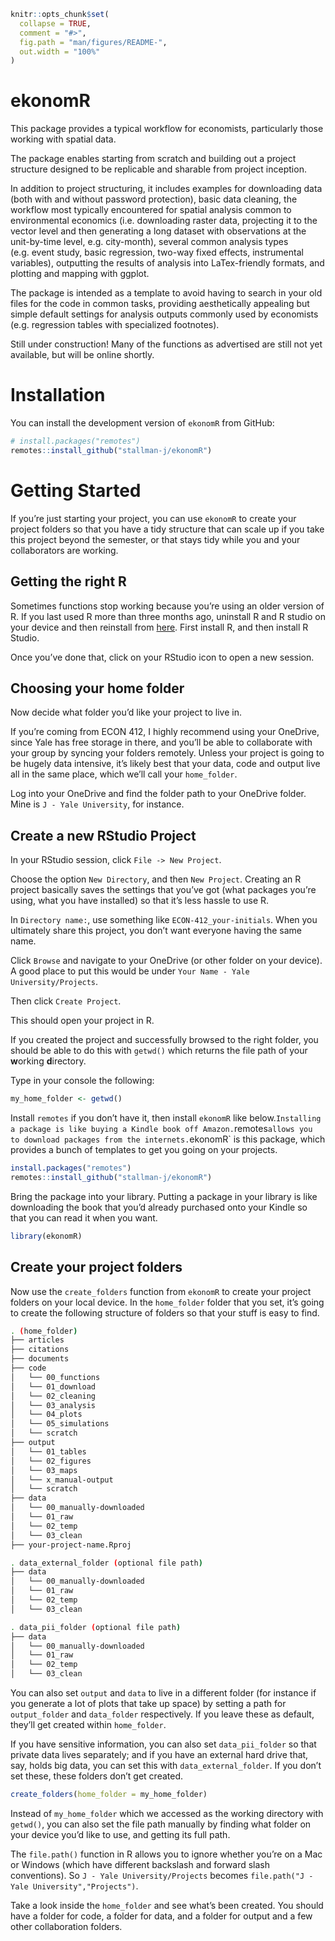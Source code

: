 <!-- README.md is generated from README.Rmd. Please edit that file -->

```r
knitr::opts_chunk$set(
  collapse = TRUE,
  comment = "#>",
  fig.path = "man/figures/README-",
  out.width = "100%"
)
```

# ekonomR

<!-- badges: start -->
<!-- badges: end -->

This package provides a typical workflow for economists, particularly those working with spatial data.

The package enables starting from scratch and building out a project structure designed to be replicable and sharable from project inception. 
    
In addition to project structuring, it includes examples for downloading data (both with and without password protection), basic data cleaning, the workflow most typically encountered for spatial analysis common to environmental economics (i.e. downloading raster data, projecting it to the vector level and then generating a long dataset with observations at the unit-by-time level, e.g. city-month), several common analysis types (e.g. event study, basic regression, two-way fixed effects, instrumental variables), outputting the results of analysis into LaTex-friendly formats, and plotting and mapping with ggplot.
    
The package is intended as a template to avoid having to search in your old files for the code in common tasks, providing aesthetically appealing but simple default settings for analysis outputs commonly used by economists (e.g. regression tables with specialized footnotes). 

Still under construction! Many of the functions as advertised are still not yet available, but will be online shortly.

# Installation

You can install the development version of `ekonomR` from GitHub:

``` r
# install.packages("remotes")
remotes::install_github("stallman-j/ekonomR")
```

# Getting Started

If you're just starting your project, you can use `ekonomR` to create your project folders so that you have a tidy structure that can scale up if you take this project beyond the semester, or that stays tidy while you and your collaborators are working.


## Getting the right R

Sometimes functions stop working because you're using an older version of R. If you last used R more than three months ago, uninstall R and R studio on your device and then reinstall from [here](https://posit.co/download/rstudio-desktop/). First install R, and then install R Studio.

Once you've done that, click on your RStudio icon to open a new session.

## Choosing your home folder
Now decide what folder you'd like your project to live in. 

If you're coming from ECON 412, I highly recommend using your OneDrive, since Yale has free storage in there, and you'll be able to collaborate with your group by syncing your folders remotely. Unless your project is going to be hugely data intensive, it's likely best that your data, code and output live all in the same place, which we'll call your `home_folder`.

Log into your OneDrive and find the folder path to your OneDrive folder. Mine is `J - Yale University`, for instance.

## Create a new RStudio Project

In your RStudio session, click `File -> New Project`. 

Choose the option `New Directory`, and then `New Project`. Creating an R project basically saves the settings that you've got (what packages you're using, what you have installed) so that it's less hassle to use R.

In `Directory name:`, use something like `ECON-412_your-initials`. When you ultimately share this project, you don't want everyone having the same name.

Click `Browse` and navigate to your OneDrive (or other folder on your device). A good place to put this would be under `Your Name - Yale University/Projects`.

Then click `Create Project`.

This should open your project in R.

If you created the project and successfully browsed to the right folder, you should be able to do this with `getwd()` which returns the file path of your **w**orking **d**irectory. 

Type in your console the following:

``` r
my_home_folder <- getwd()

```

Install `remotes` if you don't have it, then install `ekonomR` like below.` Installing a package is like buying a Kindle book off Amazon. `remotes` allows you to download packages from the internets. `ekonomR` is this package, which provides a bunch of templates to get you going on your projects.

``` r
install.packages("remotes")
remotes::install_github("stallman-j/ekonomR")
```

Bring the package into your library. Putting a package in your library is like downloading the book that you'd already purchased onto your Kindle so that you can read it when you want.

``` r
library(ekonomR)

```
## Create your project folders

Now use the `create_folders` function from `ekonomR` to create your project folders on your local device. In the `home_folder` folder that you set, it's going to create the following structure of folders so that your stuff is easy to find.

```bash
. (home_folder)
├── articles
├── citations
├── documents
├── code
│   └── 00_functions
│   └── 01_download
│   └── 02_cleaning
│   └── 03_analysis
│   └── 04_plots
│   └── 05_simulations
│   └── scratch
├── output
│   └── 01_tables
│   └── 02_figures
│   └── 03_maps
│   └── x_manual-output
│   └── scratch
├── data
│   └── 00_manually-downloaded
│   └── 01_raw
│   └── 02_temp
│   └── 03_clean
├── your-project-name.Rproj

. data_external_folder (optional file path)
├── data
│   └── 00_manually-downloaded
│   └── 01_raw
│   └── 02_temp
│   └── 03_clean

. data_pii_folder (optional file path)
├── data
│   └── 00_manually-downloaded
│   └── 01_raw
│   └── 02_temp
│   └── 03_clean
```

You can also set `output` and `data` to live in a different folder (for instance if you generate a lot of plots that take up space) by setting a path for `output_folder` and `data_folder` respectively. If you leave these as default, they'll get created within `home_folder`.

If you have sensitive information, you can also set `data_pii_folder` so that private data lives separately; and if you have an external hard drive that, say, holds big data, you can set this with `data_external_folder`. If you don't set these, these folders don't get created.


``` r
create_folders(home_folder = my_home_folder)

```

Instead of `my_home_folder` which we accessed as the working directory with `getwd()`, you can also set the file path manually by finding what folder on your device you'd like to use, and getting its full path.

The `file.path()` function in R allows you to ignore whether you're on a Mac or Windows (which have different backslash and forward slash conventions). So `J - Yale University/Projects` becomes `file.path("J - Yale University","Projects")`.

Take a look inside the `home_folder` and see what's been created. You should have a folder for code, a folder for data, and a folder for output and a few other collaboration folders.
